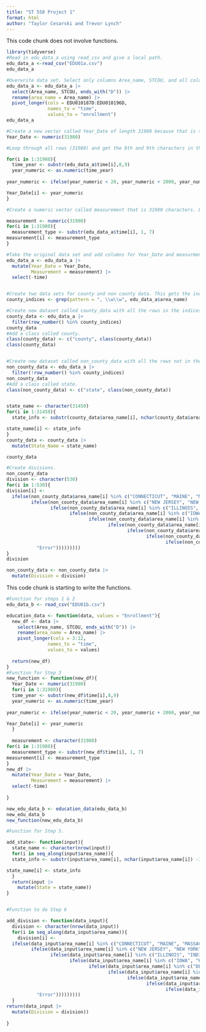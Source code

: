 ```yaml
---
title: "ST 558 Project 1"
format: html
author: "Taylor Cesarski and Trevor Lynch"
---
```

This code chunk does not involve functions.
```r
library(tidyverse)
#Read in edu_data_a using read_csv and give a local path.
edu_data_a <-read_csv("EDU01a.csv")
edu_data_a

#Overwrite data set. Select only columns Area_name, STCOU, and all columns ending with D. Rename the Area_name as area_name and pivot longer on columns 87-96. Then print out the dataframe.
edu_data_a <- edu_data_a |>
  select(Area_name, STCOU, ends_with("D")) |>
  rename(area_name = Area_name) |>
  pivot_longer(cols = EDU010187D:EDU010196D,
               names_to = "time",
               values_to = "enrollment")
edu_data_a

#Create a new vector called Year_Date of length 31980 because that is the number of rows in the dataset.
Year_Date <- numeric(31980)

#Loop through all rows (31980) and get the 8th and 9th characters in the string corresponding to last two years of the date. Convert to a numeric variable. Then if the number is less than 20 (such as 5), add 2000 to end up with 2005. Otherwise add 1900 to get something like 1987. Then store those values in the initialized vector called Year_Date.

for(i in 1:31980){
  time_year <- substr(edu_data_a$time[i],8,9)
  year_numeric <- as.numeric(time_year)
  
year_numeric <- ifelse(year_numeric < 20, year_numeric + 2000, year_numeric + 1900) 

Year_Date[i] <- year_numeric
}

#Create a numeric vector called measurement that is 31980 characters. Loop through taking the 1st-7th characters and store those in the initialized measurement vector.

measurement <- numeric(31980)
for(i in 1:31980){
  measurement_type <- substr(edu_data_a$time[i], 1, 7)
measurement[i] <- measurement_type
}

#Take the original data set and add columns for Year_Date and measurment as created above. Then get rid of the time variable where the strings came from because it is no longer needed.
edu_data_a <- edu_data_a |>
  mutate(Year_Date = Year_Date,
         Measurement = measurement) |>
  select(-time)


#Create two data sets for county and non county data. This gets the indices for where the pattern of County, DD where DD is the state holds.
county_indices <- grep(pattern = ", \\w\\w", edu_data_a$area_name)

#Create new dataset called county_data with all the rows in the indices above.
county_data <- edu_data_a |>
  filter(row_number() %in% county_indices)
county_data
#Add a class called county.
class(county_data) <- c("county", class(county_data))
class(county_data)


#Create new dataset called non_county_data with all the rows not in the indices above.
non_county_data <- edu_data_a |>
  filter(!row_number() %in% county_indices)
non_county_data
#Add a class called state.
class(non_county_data) <- c("state", class(non_county_data))


state_name <- character(31450)
for(i in 1:31450){
  state_info <- substr(county_data$area_name[i], nchar(county_data$area_name[i]) -1, nchar(county_data$area_name[i]))

state_name[i] <- state_info
}
county_data <- county_data |>
  mutate(State_Name = state_name)

county_data

#Create divisions.
non_county_data
division <- character(530)
for(i in 1:530){
division[i] <-
  ifelse(non_county_data$area_name[i] %in% c("CONNECTICUT", "MAINE", "MASSACHUSETTS", "NEW HAMPSHIRE", "RHODE ISLAND", "VERMONT"), "New England", 
         ifelse(non_county_data$area_name[i] %in% c("NEW JERSEY", "NEW YORK", "PENNSYLVANIA"), "Middle Atlantic",
                ifelse(non_county_data$area_name[i] %in% c("ILLINOIS", "INDIANA", "MICHIGAN", "OHIO", "WISCONSIN"), "East North Central",
                       ifelse(non_county_data$area_name[i] %in% c("IOWA", "KANSAS", "MINNESOTA", "MISSOURI", "NEBRASKA", "NORTH DAKOTA", "SOUTH DAKOTA"), "West North Central",
                              ifelse(non_county_data$area_name[i] %in% c("DELAWARE", "FLORIDA", "GEORGIA", "MARYLAND", "NORTH CAROLINA", "SOUTH CAROLINA", "VIRGINIA", "DISTRICT OF COLUMBIA", "District of Columbia", "WEST VIRGINIA"), "South Atlantic",
                                     ifelse(non_county_data$area_name[i] %in% c("ALABAMA", "KENTUCKY", "MISSISSIPPI", "TENNESSEE"), "East South Central",
                                            ifelse(non_county_data$area_name[i] %in% c("ARKANSAS", "LOUSIANA", "OKLAHOMA", "TEXAS"), "West South Central",
                                                   ifelse(non_county_data$area_name[i] %in% c("ARIZONA", "COLORADO", "IDAHO", "MONTANA", "NEVADA", "NEW MEXICO", "UTAH", "WYOMING"), "Mountain",
                                                          ifelse(non_county_data$area_name[i] %in% c("ALASKA", "CALIFORNIA", "HAWAII", "OREGON", "WASHINGTON"), "Pacific",
           "Error")))))))))
}
division

non_county_data <- non_county_data |>
  mutate(Division = division)
```

This code chunk is starting to write the functions.
```r
#Function for steps 1 & 2
edu_data_b <- read_csv("EDU01b.csv")

education_data <- function(data, values = "Enrollment"){
  new_df <- data |>
    select(Area_name, STCOU, ends_with("D")) |>
    rename(area_name = Area_name) |>
    pivot_longer(cols = 3:12,
               names_to = "time",
               values_to = values)
  
  return(new_df)
}
#Function for Step 3
new_function <- function(new_df){
  Year_Date <- numeric(31980)
  for(i in 1:31980){
  time_year <- substr(new_df$time[i],8,9)
  year_numeric <- as.numeric(time_year)
  
year_numeric <- ifelse(year_numeric < 20, year_numeric + 2000, year_numeric + 1900) 

Year_Date[i] <- year_numeric
  }
  
  measurement <- character(31980)
for(i in 1:31980){
  measurement_type <- substr(new_df$time[i], 1, 7)
measurement[i] <- measurement_type
}
new_df |>
  mutate(Year_Date = Year_Date,
         Measurement = measurement) |>
  select(-time)
  
}

new_edu_data_b <- education_data(edu_data_b)
new_edu_data_b
new_function(new_edu_data_b)

#Function for Step 5.

add_state<- function(input){
  state_name <- character(nrow(input))
  for(i in seq_along(input$area_name)){
  state_info <- substr(input$area_name[i], nchar(input$area_name[i]) -1, nchar(input$area_name[i]))

state_name[i] <- state_info
  }
  return(input |>
    mutate(State = state_name))
}


#Function to do Step 6

add_division <- function(data_input){
  division <- character(nrow(data_input))
  for(i in seq_along(data_input$area_name)){
    division[i] <-
  ifelse(data_input$area_name[i] %in% c("CONNECTICUT", "MAINE", "MASSACHUSETTS", "NEW HAMPSHIRE", "RHODE ISLAND", "VERMONT"), "New England", 
         ifelse(data_input$area_name[i] %in% c("NEW JERSEY", "NEW YORK", "PENNSYLVANIA"), "Middle Atlantic",
                ifelse(data_input$area_name[i] %in% c("ILLINOIS", "INDIANA", "MICHIGAN", "OHIO", "WISCONSIN"), "East North Central",
                       ifelse(data_input$area_name[i] %in% c("IOWA", "KANSAS", "MINNESOTA", "MISSOURI", "NEBRASKA", "NORTH DAKOTA", "SOUTH DAKOTA"), "West North Central",
                              ifelse(data_input$area_name[i] %in% c("DELAWARE", "FLORIDA", "GEORGIA", "MARYLAND", "NORTH CAROLINA", "SOUTH CAROLINA", "VIRGINIA", "DISTRICT OF COLUMBIA", "District of Columbia", "WEST VIRGINIA"), "South Atlantic",
                                     ifelse(data_input$area_name[i] %in% c("ALABAMA", "KENTUCKY", "MISSISSIPPI", "TENNESSEE"), "East South Central",
                                            ifelse(data_input$area_name[i] %in% c("ARKANSAS", "LOUSIANA", "OKLAHOMA", "TEXAS"), "West South Central",
                                                   ifelse(data_input$area_name[i] %in% c("ARIZONA", "COLORADO", "IDAHO", "MONTANA", "NEVADA", "NEW MEXICO", "UTAH", "WYOMING"), "Mountain",
                                                          ifelse(data_input$area_name[i] %in% c("ALASKA", "CALIFORNIA", "HAWAII", "OREGON", "WASHINGTON"), "Pacific",
           "Error")))))))))
  }
return(data_input |>
  mutate(Division = division))
  
}
```



